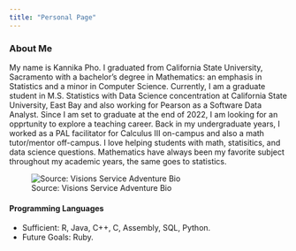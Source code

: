 ---
title: "Personal Page"
---
      





### About Me

My name is Kannika Pho. I graduated from California State University, Sacramento with a bachelor's degree in Mathematics: an emphasis in Statistics and a minor in Computer Science. Currently, I am a graduate student in M.S. Statistics with Data Science concentration at California State University, East Bay and also working for Pearson as a Software Data Analyst. Since I am set to graduate at the end of 2022, I am looking for an opprtunity to explore a teaching career. Back in my undergraduate years, I worked as a PAL facilitator for Calculus III on-campus and also a math tutor/mentor off-campus. I love helping students with math, statisitics, and data science questions. Mathematics have always been my favorite subject throughout my academic years, the same goes to statistics.


![Source: Visions Service Adventure Bio](https://42asrn25bszn156r5w1wuzfq-wpengine.netdna-ssl.com/wp-content/uploads/2018/03/About-Us-Staff_Kannika-Pho-2.jpg)

#### Programming Languages

- Sufficient: R, Java, C++, C, Assembly, SQL, Python.
- Future Goals: Ruby.

